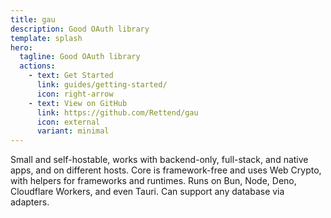 ```yaml
---
title: gau
description: Good OAuth library
template: splash
hero:
  tagline: Good OAuth library
  actions:
    - text: Get Started
      link: guides/getting-started/
      icon: right-arrow
    - text: View on GitHub
      link: https://github.com/Rettend/gau
      icon: external
      variant: minimal
---
```


<CardGrid stagger>
  <Card title="Flexible" icon="i-ph:puzzle-piece-duotone" bordered>
    Small and self-hostable, works with backend-only, full-stack, and native apps, and on different hosts.
  </Card>
  <Card title="Framework Agnostic" icon="i-ph:toolbox-duotone" bordered>
    Core is framework-free and uses Web Crypto, with helpers for frameworks and runtimes.
  </Card>
  <Card title="Runtime Agnostic" icon="i-ph:computer-tower-duotone" bordered>
    Runs on Bun, Node, Deno, Cloudflare Workers, and even Tauri.
  </Card>
  <Card title="Database Agnostic" icon="i-ph:database-duotone" bordered>
    Can support any database via adapters.
  </Card>
</CardGrid>
